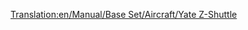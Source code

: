 [[Translation:en/Manual/Base Set/Aircraft/Yate Z-Shuttle]]
{{es/Manual/Base Set/Aircraft/Aeronaves|Nombre=Yate Z-Shuttle
|Imagen=[[File:en/Manual/Base Set/Aircraft/YateZ-Shuttle.png|Yate Z-Shuttle]]
|Precio=65.624 € (32.812 £)
|Velocidad=947 km/h (592 mph)
|Coste-anual=8.380 € (4,190 £)
|Diseño=2018
|Duración=22
|Capacidad=85 pasajeros y 19 sacos de correo
|
|Descripción=Avión futurista. Al parecer, construido por Yate/British Aerospace.
|Vida-real=Ficticio
}}